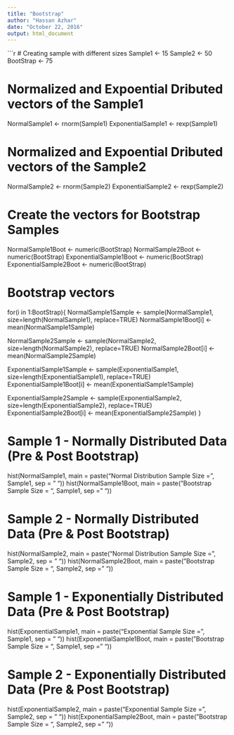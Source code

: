 ```yaml
---
title: "Bootstrap"
author: "Hassan Azhar"
date: "October 22, 2016"
output: html_document
---
```




```r
# Creating sample with different sizes
Sample1 <- 15
Sample2 <- 50
BootStrap <- 75

# Normalized and Expoential Dributed vectors of the Sample1
NormalSample1 <- rnorm(Sample1)
ExponentialSample1 <- rexp(Sample1)

# Normalized and Expoential Dributed vectors of the Sample2
NormalSample2 <- rnorm(Sample2)
ExponentialSample2 <- rexp(Sample2)

# Create the vectors for Bootstrap Samples
NormalSample1Boot <- numeric(BootStrap)
NormalSample2Boot <- numeric(BootStrap)
ExponentialSample1Boot <- numeric(BootStrap)
ExponentialSample2Boot <- numeric(BootStrap)

# Bootstrap vectors
for(i in 1:BootStrap){
  NormalSample1Sample <- sample(NormalSample1, size=length(NormalSample1), replace=TRUE)
  NormalSample1Boot[i] <- mean(NormalSample1Sample)
  
  NormalSample2Sample <- sample(NormalSample2, size=length(NormalSample2), replace=TRUE)
  NormalSample2Boot[i] <- mean(NormalSample2Sample)
  
  ExponentialSample1Sample <- sample(ExponentialSample1, size=length(ExponentialSample1), replace=TRUE)
  ExponentialSample1Boot[i] <- mean(ExponentialSample1Sample)
  
  ExponentialSample2Sample <- sample(ExponentialSample2, size=length(ExponentialSample2), replace=TRUE)
  ExponentialSample2Boot[i] <- mean(ExponentialSample2Sample)
}

# Sample 1 - Normally  Distributed Data (Pre & Post Bootstrap)
hist(NormalSample1, main = paste("Normal Distribution Sample Size = ", Sample1, sep = " "))
hist(NormalSample1Boot, main = paste("Bootstrap Sample Size = ", Sample1, sep = " "))


# Sample 2 - Normally  Distributed Data (Pre & Post Bootstrap)
hist(NormalSample2, main = paste("Normal Distribution Sample Size = ", Sample2, sep = " "))
hist(NormalSample2Boot, main = paste("Bootstrap Sample Size = ", Sample2, sep = " "))


# Sample 1 - Exponentially Distributed Data (Pre & Post Bootstrap)
hist(ExponentialSample1, main = paste("Exponential Sample Size = ", Sample1, sep = " "))
hist(ExponentialSample1Boot, main = paste("Bootstrap Sample Size =  ", Sample1, sep = " "))

# Sample 2 - Exponentially Distributed Data (Pre & Post Bootstrap)
hist(ExponentialSample2, main = paste("Exponential Sample Size = ", Sample2, sep = " "))
hist(ExponentialSample2Boot, main = paste("Bootstrap Sample Size =  ", Sample2, sep = " "))

